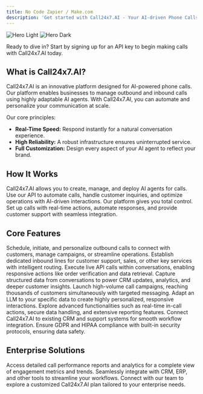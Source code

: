 ```yaml
---
title: No Code Zapier / Make.com
description: 'Get started with Call24x7.AI - Your AI-driven Phone Calls platform'
---
```


<img
  className="block dark:hidden mx-auto my-4"
  src="/images/hero-light.svg"
  alt="Hero Light"
/>
<img
  className="hidden dark:block mx-auto my-4"
  src="/images/hero-dark.svg"
  alt="Hero Dark"
/>

<Alert type="info" title="Quick Start">
Ready to dive in? Start by signing up for an API key to begin making calls with Call24x7.AI today.
</Alert>

## What is Call24x7.AI?

Call24x7.AI is an innovative platform designed for AI-powered phone calls. Our platform enables businesses to manage outbound and inbound calls using highly adaptable AI agents. With Call24x7.AI, you can automate and personalize your communication at scale.

Our core principles:
- **Real-Time Speed:** Respond instantly for a natural conversation experience.
- **High Reliability:** A robust infrastructure ensures uninterrupted service.
- **Full Customization:** Design every aspect of your AI agent to reflect your brand.

## How It Works

<Tabs>
<Tab title="Overview">
Call24x7.AI allows you to create, manage, and deploy AI agents for calls. Use our API to automate calls, handle customer inquiries, and optimize operations with AI-driven interactions.
</Tab>
<Tab title="Why Call24x7.AI?">
Our platform gives you total control. Set up calls with real-time actions, automate responses, and provide customer support with seamless integration.
</Tab>
</Tabs>

## Core Features

<CardGroup cols={3}>
  <Card
    title="Smart Outbound Calling"
    icon="rocket"
    href="#"
  >
    Schedule, initiate, and personalize outbound calls to connect with customers, manage campaigns, or streamline operations.
  </Card>
  <Card
    title="Configurable Inbound Numbers"
    icon="phone"
    href="#"
  >
    Establish dedicated inbound lines for customer support, sales, or other key services with intelligent routing.
  </Card>
  <Card
    title="Real-Time API Interactions"
    icon="sync"
    href="#"
  >
    Execute live API calls within conversations, enabling responsive actions like order verification and data retrieval.
  </Card>
  <Card
    title="Structured Data Extraction"
    icon="database"
    href="#"
  >
    Capture structured data from conversations to power CRM updates, analytics, and deeper customer insights.
  </Card>
  <Card
    title="Scalable Campaigns"
    icon="bullhorn"
    href="#"
  >
    Launch high-volume call campaigns, reaching thousands of customers simultaneously with targeted messaging.
  </Card>
  <Card
    title="Custom Voice Model Fine-Tuning"
    icon="brain"
    href="#"
  >
    Adapt an LLM to your specific data to create highly personalized, responsive interactions.
  </Card>
</CardGroup>

<Divider />


<TabGroup>
  <Tab title="Advanced Features">
  Explore advanced functionalities such as real-time in-call actions, secure data handling, and extensive reporting features.
  </Tab>
  <Tab title="Integration Options">
  Connect Call24x7.AI to existing CRM and support systems for smooth workflow integration.
  </Tab>
  <Tab title="Compliance & Security">
  Ensure GDPR and HIPAA compliance with built-in security protocols, ensuring data safety.
  </Tab>
</TabGroup>

## Enterprise Solutions

<CardGroup cols={2}>
  <Card
    title="Analytics and Reporting"
    icon="chart-line"
    href="#"
  >
    Access detailed call performance reports and analytics for a complete view of engagement metrics and trends.
  </Card>
  <Card
    title="Custom Integrations"
    icon="plug"
    href="#"
  >
    Seamlessly integrate with CRM, ERP, and other tools to streamline your workflows.
  </Card>
</CardGroup>

<Callout title="Want a tailored solution?" type="success">
Connect with our team to explore a customized Call24x7.AI plan tailored to your enterprise needs.
</Callout>
